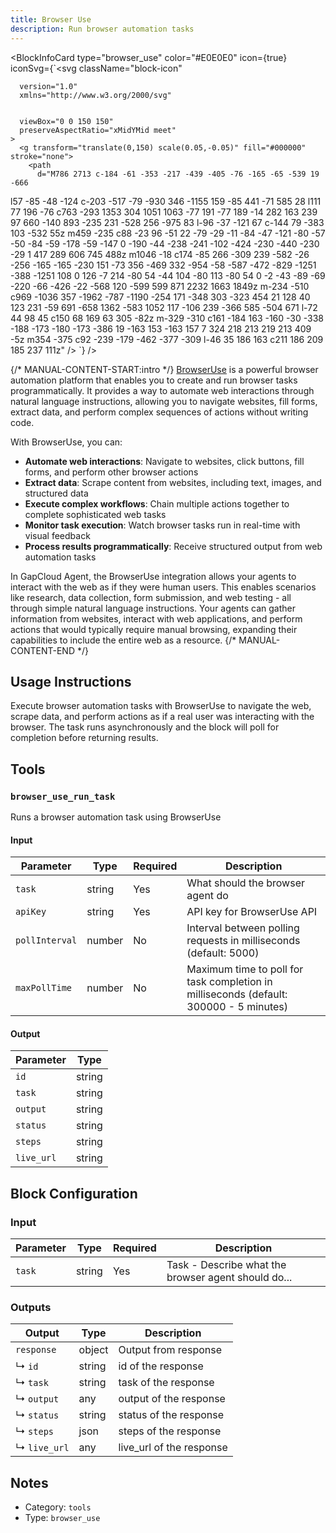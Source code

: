 ```yaml
---
title: Browser Use
description: Run browser automation tasks
---
```



<BlockInfoCard
  type="browser_use"
  color="#E0E0E0"
  icon={true}
  iconSvg={`<svg className="block-icon"
      
      version="1.0"
      xmlns="http://www.w3.org/2000/svg"
      
      
      viewBox="0 0 150 150"
      preserveAspectRatio="xMidYMid meet"
    >
      <g transform="translate(0,150) scale(0.05,-0.05)" fill="#000000" stroke="none">
        <path
          d="M786 2713 c-184 -61 -353 -217 -439 -405 -76 -165 -65 -539 19 -666
l57 -85 -48 -124 c-203 -517 -79 -930 346 -1155 159 -85 441 -71 585 28 l111
77 196 -76 c763 -293 1353 304 1051 1063 -77 191 -77 189 -14 282 163 239 97
660 -140 893 -235 231 -528 256 -975 83 l-96 -37 -121 67 c-144 79 -383 103
-532 55z m459 -235 c88 -23 96 -51 22 -79 -29 -11 -84 -47 -121 -80 -57 -50
-84 -59 -178 -59 -147 0 -190 -44 -238 -241 -102 -424 -230 -440 -230 -29 1
417 289 606 745 488z m1046 -18 c174 -85 266 -309 239 -582 -26 -256 -165
-165 -230 151 -73 356 -469 332 -954 -58 -587 -472 -829 -1251 -388 -1251 108
0 126 -7 214 -80 54 -44 104 -80 113 -80 54 0 -2 -43 -89 -69 -220 -66 -426
-22 -568 120 -599 599 871 2232 1663 1849z m-234 -510 c969 -1036 357 -1962
-787 -1190 -254 171 -348 303 -323 454 21 128 40 123 231 -59 691 -658 1362
-583 1052 117 -106 239 -366 585 -504 671 l-72 44 98 45 c150 68 169 63 305
-82z m-329 -310 c161 -184 163 -160 -30 -338 -188 -173 -180 -173 -386 19
-163 153 -163 157 7 324 218 213 219 213 409 -5z m354 -375 c92 -239 -179
-462 -377 -309 l-46 35 186 163 c211 186 209 185 237 111z"
        />
      </g>
    </svg>`}
/>

{/* MANUAL-CONTENT-START:intro */}
[BrowserUse](https://browser-use.com/) is a powerful browser automation platform that enables you to create and run browser tasks programmatically. It provides a way to automate web interactions through natural language instructions, allowing you to navigate websites, fill forms, extract data, and perform complex sequences of actions without writing code.

With BrowserUse, you can:

- **Automate web interactions**: Navigate to websites, click buttons, fill forms, and perform other browser actions
- **Extract data**: Scrape content from websites, including text, images, and structured data
- **Execute complex workflows**: Chain multiple actions together to complete sophisticated web tasks
- **Monitor task execution**: Watch browser tasks run in real-time with visual feedback
- **Process results programmatically**: Receive structured output from web automation tasks

In GapCloud Agent, the BrowserUse integration allows your agents to interact with the web as if they were human users. This enables scenarios like research, data collection, form submission, and web testing - all through simple natural language instructions. Your agents can gather information from websites, interact with web applications, and perform actions that would typically require manual browsing, expanding their capabilities to include the entire web as a resource.
{/* MANUAL-CONTENT-END */}

## Usage Instructions

Execute browser automation tasks with BrowserUse to navigate the web, scrape data, and perform actions as if a real user was interacting with the browser. The task runs asynchronously and the block will poll for completion before returning results.

## Tools

### `browser_use_run_task`

Runs a browser automation task using BrowserUse

#### Input

| Parameter      | Type   | Required | Description                                                                              |
| -------------- | ------ | -------- | ---------------------------------------------------------------------------------------- |
| `task`         | string | Yes      | What should the browser agent do                                                         |
| `apiKey`       | string | Yes      | API key for BrowserUse API                                                               |
| `pollInterval` | number | No       | Interval between polling requests in milliseconds \(default: 5000\)                      |
| `maxPollTime`  | number | No       | Maximum time to poll for task completion in milliseconds \(default: 300000 - 5 minutes\) |

#### Output

| Parameter  | Type   |
| ---------- | ------ |
| `id`       | string |
| `task`     | string |
| `output`   | string |
| `status`   | string |
| `steps`    | string |
| `live_url` | string |

## Block Configuration

### Input

| Parameter | Type   | Required | Description                                         |
| --------- | ------ | -------- | --------------------------------------------------- |
| `task`    | string | Yes      | Task - Describe what the browser agent should do... |

### Outputs

| Output       | Type   | Description              |
| ------------ | ------ | ------------------------ |
| `response`   | object | Output from response     |
| ↳ `id`       | string | id of the response       |
| ↳ `task`     | string | task of the response     |
| ↳ `output`   | any    | output of the response   |
| ↳ `status`   | string | status of the response   |
| ↳ `steps`    | json   | steps of the response    |
| ↳ `live_url` | any    | live_url of the response |

## Notes

- Category: `tools`
- Type: `browser_use`
